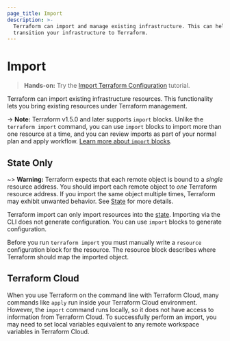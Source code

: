 ```yaml
---
page_title: Import
description: >-
  Terraform can import and manage existing infrastructure. This can help you
  transition your infrastructure to Terraform.
---
```


# Import

> **Hands-on:** Try the [Import Terraform Configuration](/terraform/tutorials/state/state-import?utm_source=WEBSITE&utm_medium=WEB_IO&utm_offer=ARTICLE_PAGE&utm_content=DOCS) tutorial.

Terraform can import existing infrastructure resources. This functionality lets you bring existing resources under Terraform management.

-> **Note:** Terraform v1.5.0 and later supports `import` blocks. Unlike the `terraform import` command, you can use `import` blocks to import more than one resource at a time, and you can review imports as part of your normal plan and apply workflow. [Learn more about `import` blocks](/terraform/language/import).

## State Only

~> **Warning:** Terraform expects that each remote object is bound to a _single_ resource address. You should import each remote object to _one_ Terraform resource address. If you import the same object multiple times, Terraform may exhibit unwanted behavior. See [State](/terraform/language/state) for more details.

Terraform import can only import resources into the [state](/terraform/language/state). Importing via the CLI does not generate configuration. You can use `import` blocks to generate configuration.

Before you run `terraform import` you must manually write a `resource` configuration block for the resource. The resource block describes where Terraform should map the imported object.

## Terraform Cloud

When you use Terraform on the command line with Terraform Cloud, many commands like `apply` run inside your Terraform Cloud environment. However, the `import` command runs locally, so it does not have access to information from Terraform Cloud. To successfully perform an import, you may need to set local variables equivalent to any remote workspace variables in Terraform Cloud.
